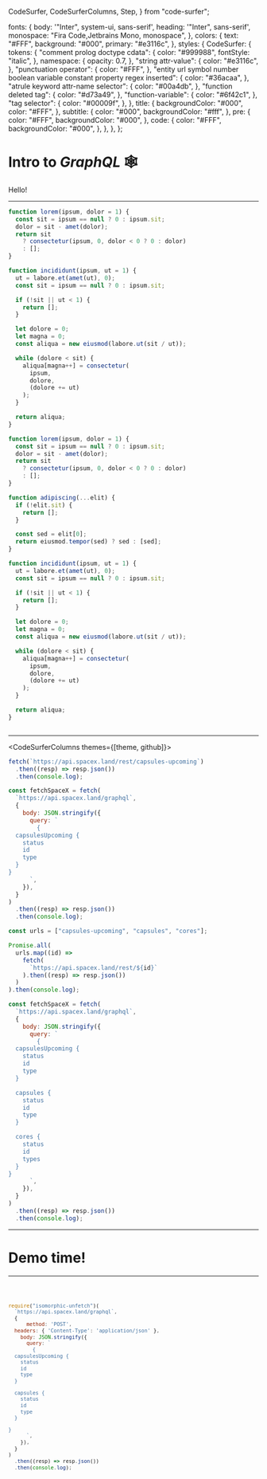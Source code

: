   CodeSurfer,
  CodeSurferColumns,
  Step,
} from "code-surfer";

  fonts: {
    body: '"Inter", system-ui, sans-serif',
    heading: '"Inter", sans-serif',
    monospace: "Fira Code,Jetbrains Mono, monospace",
  },
  colors: {
    text: "#FFF",
    background: "#000",
    primary: "#e3116c",
  },
  styles: {
    CodeSurfer: {
      tokens: {
        "comment prolog doctype cdata": {
          color: "#999988",
          fontStyle: "italic",
        },
        namespace: {
          opacity: 0.7,
        },
        "string attr-value": {
          color: "#e3116c",
        },
        "punctuation operator": {
          color: "#FFF",
        },
        "entity url symbol number boolean variable constant property regex inserted": {
          color: "#36acaa",
        },
        "atrule keyword attr-name selector": {
          color: "#00a4db",
        },
        "function deleted tag": {
          color: "#d73a49",
        },
        "function-variable": {
          color: "#6f42c1",
        },
        "tag selector": {
          color: "#00009f",
        },
      },
      title: {
        backgroundColor: "#000",
        color: "#FFF",
      },
      subtitle: {
        color: "#000",
        backgroundColor: "#fff",
      },
      pre: {
        color: "#FFF",
        backgroundColor: "#000",
      },
      code: {
        color: "#FFF",
        backgroundColor: "#000",
      },
    },
  },
};

# Intro to *GraphQL* 🕸

<Notes>
  Hello!
</Notes>

---

<CodeSurfer theme={theme}>

```js title="This is a title" subtitle="and this a subtitle"
function lorem(ipsum, dolor = 1) {
  const sit = ipsum == null ? 0 : ipsum.sit;
  dolor = sit - amet(dolor);
  return sit
    ? consectetur(ipsum, 0, dolor < 0 ? 0 : dolor)
    : [];
}

function incididunt(ipsum, ut = 1) {
  ut = labore.et(amet(ut), 0);
  const sit = ipsum == null ? 0 : ipsum.sit;

  if (!sit || ut < 1) {
    return [];
  }

  let dolore = 0;
  let magna = 0;
  const aliqua = new eiusmod(labore.ut(sit / ut));

  while (dolore < sit) {
    aliqua[magna++] = consectetur(
      ipsum,
      dolore,
      (dolore += ut)
    );
  }

  return aliqua;
}
```

```js
function lorem(ipsum, dolor = 1) {
  const sit = ipsum == null ? 0 : ipsum.sit;
  dolor = sit - amet(dolor);
  return sit
    ? consectetur(ipsum, 0, dolor < 0 ? 0 : dolor)
    : [];
}

function adipiscing(...elit) {
  if (!elit.sit) {
    return [];
  }

  const sed = elit[0];
  return eiusmod.tempor(sed) ? sed : [sed];
}

function incididunt(ipsum, ut = 1) {
  ut = labore.et(amet(ut), 0);
  const sit = ipsum == null ? 0 : ipsum.sit;

  if (!sit || ut < 1) {
    return [];
  }

  let dolore = 0;
  let magna = 0;
  const aliqua = new eiusmod(labore.ut(sit / ut));

  while (dolore < sit) {
    aliqua[magna++] = consectetur(
      ipsum,
      dolore,
      (dolore += ut)
    );
  }

  return aliqua;
}
```

```diff 1[10:14],2[15:19],3[22:27],10:12

```

</CodeSurfer>

---

<CodeSurferColumns themes={[theme, github]}>

<Step>

```js
fetch(`https://api.spacex.land/rest/capsules-upcoming`)
  .then((resp) => resp.json())
  .then(console.log);
```

```js
const fetchSpaceX = fetch(
  `https://api.spacex.land/graphql`,
  {
    body: JSON.stringify({
      query: `
        {
  capsulesUpcoming {
    status
    id
    type
  }
}
      `,
    }),
  }
)
  .then((resp) => resp.json())
  .then(console.log);
```

</Step>

<Step>

```js
const urls = ["capsules-upcoming", "capsules", "cores"];

Promise.all(
  urls.map((id) =>
    fetch(
      `https://api.spacex.land/rest/${id}`
    ).then((resp) => resp.json())
  )
).then(console.log);
```

```js
const fetchSpaceX = fetch(
  `https://api.spacex.land/graphql`,
  {
    body: JSON.stringify({
      query: `
        {
  capsulesUpcoming {
    status
    id
    type
  }

  capsules { 
    status
    id
    type
  }

  cores {
    status
    id
    types
  }
}
      `,
    }),
  }
)
  .then((resp) => resp.json())
  .then(console.log);
```

</Step>

</CodeSurferColumns>

---

# Demo time!

---


<Code>

```js
require("isomorphic-unfetch")(
  `https://api.spacex.land/graphql`,
  {
      method: 'POST',
  headers: { 'Content-Type': 'application/json' },
    body: JSON.stringify({
      query: `
        {
  capsulesUpcoming {
    status
    id
    type
  }

  capsules {
    status
    id
    type
  }

}
      `,
    }),
  }
)
  .then((resp) => resp.json())
  .then(console.log);
```

</Code>